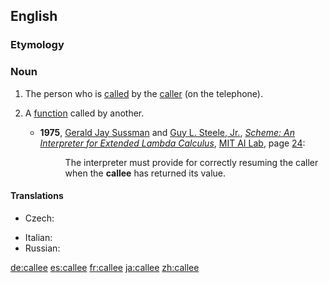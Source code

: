 {{also|čällee}}
==English==

===Etymology===
{{suffix|call|ee|lang=en}}

===Noun===
{{en-noun}}
# {{lb|en|telephony}} The person who is [[called]] by the [[caller]] (on the telephone).
# {{lb|en|computing}} A [[function]] called by another.
#* '''1975''', [[w:Gerald Jay Sussman|Gerald Jay Sussman]] and [[w:Guy L. Steele Jr.|Guy L. Steele, Jr.]], ''[[s:Scheme: An Interpreter for Extended Lambda Calculus|Scheme: An Interpreter for Extended Lambda Calculus]]'', [[w:MIT Computer Science and Artificial Intelligence Laboratory|MIT AI Lab]], page [[s:Scheme: An Interpreter for Extended Lambda Calculus/Section 4|24]]:
#*: The interpreter must provide for correctly resuming the caller when the '''callee''' has returned its value.

====Translations====
{{trans-top|the person who is called by the caller}}
* Czech: {{t|cs|volaný}}
{{trans-mid}}
* Italian: {{t+|it|chiamato|m}}
* Russian: {{t+|ru|вызыва́емый}} {{t+|ru|абоне́нт}}
{{trans-bottom}}

[[de:callee]]
[[es:callee]]
[[fr:callee]]
[[ja:callee]]
[[zh:callee]]
